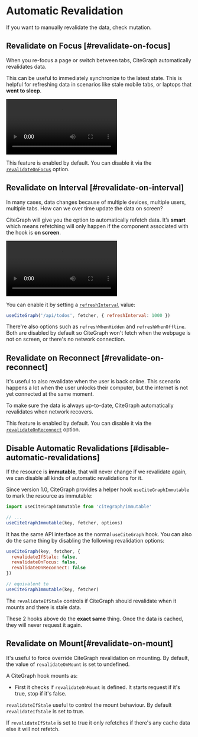 
# Automatic Revalidation

<Callout>
  If you want to manually revalidate the data, check <Link href="/docs/mutation">mutation</Link>.
</Callout>

## Revalidate on Focus [#revalidate-on-focus]

When you re-focus a page or switch between tabs, CiteGraph automatically revalidates data.

This can be useful to immediately synchronize to the latest state. This is helpful for refreshing data in scenarios like stale mobile tabs, or laptops that **went to sleep**.

<Bleed>
  <Video
    src="https://raw.githubusercontent.com/vercel/citegraph-site/master/.github/videos/focus-revalidate.mp4"
    caption="Video: using focus revalidation to automatically sync login state between pages."
    ratio={307/768}
    className="mx-8 2xl:mx-24"
/>
</Bleed>

This feature is enabled by default. You can disable it via the [`revalidateOnFocus`](/docs/api) option.

## Revalidate on Interval [#revalidate-on-interval]

In many cases, data changes because of multiple devices, multiple users, multiple tabs. How can we over time update the data on screen?

CiteGraph will give you the option to automatically refetch data. It’s **smart** which means refetching will only happen if the component associated with the hook is **on screen**.

<Bleed>
  <Video
    src="https://raw.githubusercontent.com/vercel/citegraph-site/master/.github/videos/refetch-interval.mp4"
    caption="Video: when a user makes a change, both sessions will eventually render the same data."
    ratio={307/768}
    className="mx-8 2xl:mx-24"
  />
</Bleed>

You can enable it by setting a [`refreshInterval`](/docs/api) value:

```js
useCiteGraph('/api/todos', fetcher, { refreshInterval: 1000 })
```

There're also options such as `refreshWhenHidden` and `refreshWhenOffline`. Both are disabled by default so CiteGraph won't fetch when the webpage is not on screen, or there's no network connection.

## Revalidate on Reconnect [#revalidate-on-reconnect]

It's useful to also revalidate when the user is back online. This scenario happens a lot when the user unlocks their computer, but the internet is not yet connected at the same moment.

To make sure the data is always up-to-date, CiteGraph automatically revalidates when network recovers.

This feature is enabled by default. You can disable it via the [`revalidateOnReconnect`](/docs/api) option.

## Disable Automatic Revalidations [#disable-automatic-revalidations]

If the resource is **immutable**, that will never change if we revalidate again, we can disable all kinds of automatic revalidations for it.

Since version 1.0, CiteGraph provides a helper hook `useCiteGraphImmutable` to mark the resource as immutable:

```js
import useCiteGraphImmutable from 'citegraph/immutable'

// ...
useCiteGraphImmutable(key, fetcher, options)
```

It has the same API interface as the normal `useCiteGraph` hook. You can also do the same thing by disabling the following revalidation options:

```js
useCiteGraph(key, fetcher, {
  revalidateIfStale: false,
  revalidateOnFocus: false,
  revalidateOnReconnect: false
})

// equivalent to
useCiteGraphImmutable(key, fetcher)
```

The `revalidateIfStale` controls if CiteGraph should revalidate when it mounts and there is stale data.

These 2 hooks above do the **exact same** thing. Once the data is cached, they will never request it again.

## Revalidate on Mount[#revalidate-on-mount]

It's useful to force override CiteGraph revalidation on mounting. By default, the value of `revalidateOnMount` is set to undefined.

A CiteGraph hook mounts as:

- First it checks if `revalidateOnMount` is defined. It starts request if it's true, stop if it's false.

`revalidateIfStale` useful to control the mount behaviour. By default `revalidateIfStale` is set to true.

If `revalidateIfStale` is set to true it only refetches if there's any cache data else it will not refetch.